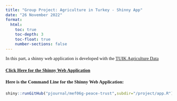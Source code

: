 ```yaml
---
title: "Group Project: Agriculture in Turkey - Shinny App"
date: "26 November 2022"
format:
  html:
    toc: true
    toc-depth: 3
    toc-float: true
    number-sections: false
---
```


```{=html}
<style>
    body { 
    font-family: Calibri;
    text-align: justify;
    font-size: 11pt;
    div.hidecode + pre {display: none}
    }
</style>
```
In this part, a shinny web application is developed with the [TUIK Agriculture Data](https://biruni.tuik.gov.tr/medas/?kn=92&locale=tr)


#### [Click Here for the Shinny Web Application](https://44zj2p-yudum-pa0in.shinyapps.io/project/)

#### Here is the Command Line for the Shinny Web Application:
```r
shiny::runGitHub("pjournal/mef06g-peace-trust",subdir="/project/app.R")
```


